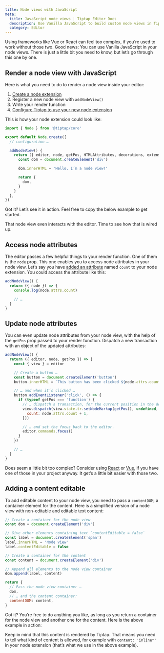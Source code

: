 ```yaml
---
title: Node views with JavaScript
meta:
  title: JavaScript node views | Tiptap Editor Docs
  description: Use Vanilla JavaScript to build custom node views in Tiptap. Direct manipulation of node properties and interactive content.
  category: Editor
---
```



Using frameworks like Vue or React can feel too complex, if you’re used to work without those two. Good news: You can use Vanilla JavaScript in your node views. There is just a little bit you need to know, but let’s go through this one by one.

## Render a node view with JavaScript

Here is what you need to do to render a node view inside your editor:

1. [Create a node extension](/editor/extensions/custom-extensions/create-new/node)
2. Register a new node view with `addNodeView()`
3. Write your render function
4. [Configure Tiptap to use your new node extension](/editor/getting-started/configure)

This is how your node extension could look like:

```js
import { Node } from '@tiptap/core'

export default Node.create({
  // configuration …

  addNodeView() {
    return ({ editor, node, getPos, HTMLAttributes, decorations, extension }) => {
      const dom = document.createElement('div')

      dom.innerHTML = 'Hello, I’m a node view!'

      return {
        dom,
      }
    }
  },
})
```

Got it? Let’s see it in action. Feel free to copy the below example to get started.

<CodeDemo path="/GuideNodeViews/JavaScript" />

That node view even interacts with the editor. Time to see how that is wired up.

## Access node attributes

The editor passes a few helpful things to your render function. One of them is the `node` prop. This one enables you to access node attributes in your node view. Let’s say you have [added an attribute](/editor/extensions/custom-extensions/extend-existing#attributes) named `count` to your node extension. You could access the attribute like this:

```js
addNodeView() {
  return ({ node }) => {
    console.log(node.attrs.count)

    // …
  }
}
```

## Update node attributes

You can even update node attributes from your node view, with the help of the `getPos` prop passed to your render function. Dispatch a new transaction with an object of the updated attributes:

```js
addNodeView() {
  return ({ editor, node, getPos }) => {
    const { view } = editor

    // Create a button …
    const button = document.createElement('button')
    button.innerHTML = `This button has been clicked ${node.attrs.count} times.`

    // … and when it’s clicked …
    button.addEventListener('click', () => {
      if (typeof getPos === 'function') {
        // … dispatch a transaction, for the current position in the document …
        view.dispatch(view.state.tr.setNodeMarkup(getPos(), undefined, {
          count: node.attrs.count + 1,
        }))

        // … and set the focus back to the editor.
        editor.commands.focus()
      }
    })

    // …
  }
}
```

Does seem a little bit too complex? Consider using [React](/editor/extensions/custom-extensions/node-views/react) or [Vue](/editor/extensions/custom-extensions/node-views/vue), if you have one of those in your project anyway. It get’s a little bit easier with those two.

## Adding a content editable

To add editable content to your node view, you need to pass a `contentDOM`, a container element for the content. Here is a simplified version of a node view with non-editable and editable text content:

```js
// Create a container for the node view
const dom = document.createElement('div')

// Give other elements containing text `contentEditable = false`
const label = document.createElement('span')
label.innerHTML = 'Node view'
label.contentEditable = false

// Create a container for the content
const content = document.createElement('div')

// Append all elements to the node view container
dom.append(label, content)

return {
  // Pass the node view container …
  dom,
  // … and the content container:
  contentDOM: content,
}
```

Got it? You’re free to do anything you like, as long as you return a container for the node view and another one for the content. Here is the above example in action:

<CodeDemo path="/GuideNodeViews/JavaScriptContent" />

Keep in mind that this content is rendered by Tiptap. That means you need to tell what kind of content is allowed, for example with `content: 'inline*'` in your node extension (that’s what we use in the above example).
